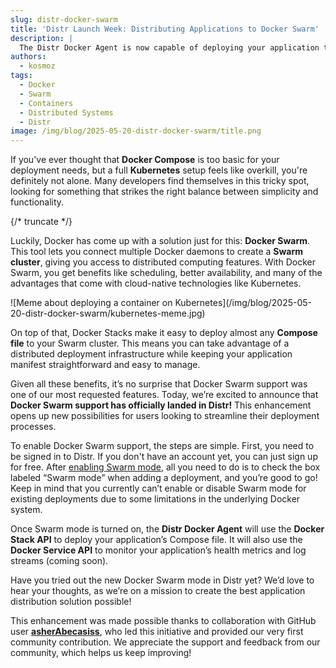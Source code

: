 ```yaml
---
slug: distr-docker-swarm
title: 'Distr Launch Week: Distributing Applications to Docker Swarm'
description: |
  The Distr Docker Agent is now capable of deploying your application to a Docker Swarm cluster using the Docker Stack API.
authors:
  - kosmoz
tags:
  - Docker
  - Swarm
  - Containers
  - Distributed Systems
  - Distr
image: /img/blog/2025-05-20-distr-docker-swarm/title.png
---
```



If you've ever thought that **Docker Compose** is too basic for your deployment needs, but a full **Kubernetes** setup feels like overkill, you're definitely not alone.
Many developers find themselves in this tricky spot, looking for something that strikes the right balance between simplicity and functionality.

{/* truncate */}

Luckily, Docker has come up with a solution just for this: **Docker Swarm**.
This tool lets you connect multiple Docker daemons to create a **Swarm cluster**, giving you access to distributed computing features.
With Docker Swarm, you get benefits like scheduling, better availability, and many of the advantages that come with cloud-native technologies like Kubernetes.

<div style={{'text-align': 'center'}}>
  ![Meme about deploying a container on
  Kubernetes](/img/blog/2025-05-20-distr-docker-swarm/kubernetes-meme.jpg)
</div>

On top of that, Docker Stacks make it easy to deploy almost any **Compose file** to your Swarm cluster.
This means you can take advantage of a distributed deployment infrastructure while keeping your application manifest straightforward and easy to manage.

Given all these benefits, it’s no surprise that Docker Swarm support was one of our most requested features.
Today, we’re excited to announce that **Docker Swarm support has officially landed in Distr!**
This enhancement opens up new possibilities for users looking to streamline their deployment processes.

To enable Docker Swarm support, the steps are simple.
First, you need to be signed in to Distr.
If you don't have an account yet, you can just <Link to={signupLink()}>sign up for free</Link>.
After [enabling Swarm mode](https://docs.docker.com/engine/swarm/swarm-mode/), all you need to do is to check the box labeled “Swarm mode” when adding a deployment, and you’re good to go!
Keep in mind that you currently can’t enable or disable Swarm mode for existing deployments due to some limitations in the underlying Docker system.

Once Swarm mode is turned on, the **Distr Docker Agent** will use the **Docker Stack API** to deploy your application’s Compose file.
It will also use the **Docker Service API** to monitor your application’s health metrics and log streams (coming soon).

Have you tried out the new Docker Swarm mode in Distr yet?
We’d love to hear your thoughts, as we’re on a mission to create the best application distribution solution possible!

This enhancement was made possible thanks to collaboration with GitHub user **[asherAbecasiss](https://github.com/asherAbecasiss)**, who led this initiative and provided our very first community contribution.
We appreciate the support and feedback from our community, which helps us keep improving!

<DefaultCTA />
